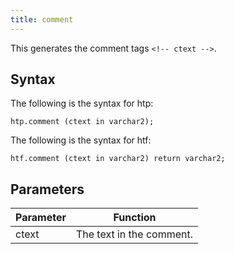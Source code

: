 ```yaml
---
title: comment
---
```


This generates the comment tags `<!-- ctext -->`.

## Syntax 

The following is the syntax for htp:
```
htp.comment (ctext in varchar2);
```

The following is the syntax for htf:
```
htf.comment (ctext in varchar2) return varchar2;
```

## Parameters 

| Parameter | Function |
| --------- | -------- |
| ctext | The text in the comment. |


